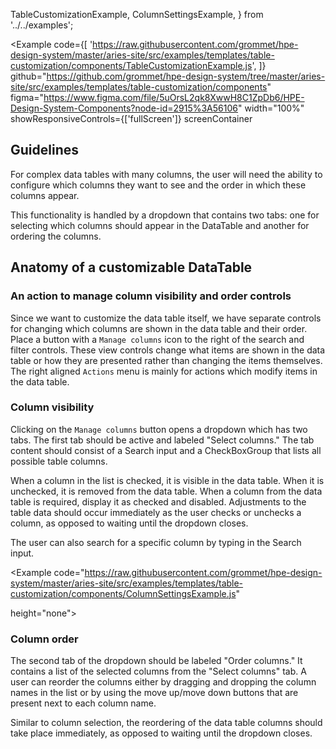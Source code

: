   TableCustomizationExample,
  ColumnSettingsExample,
} from '../../examples';

<Example
  code={[
    'https://raw.githubusercontent.com/grommet/hpe-design-system/master/aries-site/src/examples/templates/table-customization/components/TableCustomizationExample.js',
  ]}
  github="https://github.com/grommet/hpe-design-system/tree/master/aries-site/src/examples/templates/table-customization/components"
  figma="https://www.figma.com/file/5uOrsL2qk8XwwH8C1ZpDb6/HPE-Design-System-Components?node-id=2915%3A56106"
  width="100%"
  showResponsiveControls={['fullScreen']}
  screenContainer
>
  <TableCustomizationExample />
</Example>

## Guidelines

For complex data tables with many columns, the user will need the ability to
configure which columns they want to see and the order in which these columns appear.

This functionality is handled by a dropdown that contains two tabs: one for selecting
which columns should appear in the DataTable and another for ordering the columns.

## Anatomy of a customizable DataTable

### An action to manage column visibility and order controls

Since we want to customize the data table itself, we have separate controls for changing
which columns are shown in the data table and their order. Place a button with a `Manage columns`
icon to the right of the search and filter controls. These view controls change what items
are shown in the data table or how they are presented rather than changing the items themselves.
The right aligned `Actions` menu is mainly for actions which modify items in the data table.

### Column visibility

Clicking on the `Manage columns` button opens a dropdown which has two tabs. The first tab should
be active and labeled "Select columns." The tab content should consist of a Search input
and a CheckBoxGroup that lists all possible table columns.

When a column in the list is checked, it is visible in the data table. When it is unchecked,
it is removed from the data table. When a column from the data table is required, display it as checked and disabled. Adjustments to the table data should occur immediately as
the user checks or unchecks a column, as opposed to waiting until the dropdown closes.

The user can also search for a specific column by typing in the Search input.

<Example 
  code="https://raw.githubusercontent.com/grommet/hpe-design-system/master/aries-site/src/examples/templates/table-customization/components/ColumnSettingsExample.js"

height="none">
    <ColumnSettingsExample />
</Example>

### Column order

The second tab of the dropdown should be labeled "Order columns." It contains a
list of the selected columns from the "Select columns" tab. A user can reorder the
columns either by dragging and dropping the column names in the list or by using
the move up/move down buttons that are present next to each column name.

Similar to column selection, the reordering of the data table columns should take
place immediately, as opposed to waiting until the dropdown closes.

